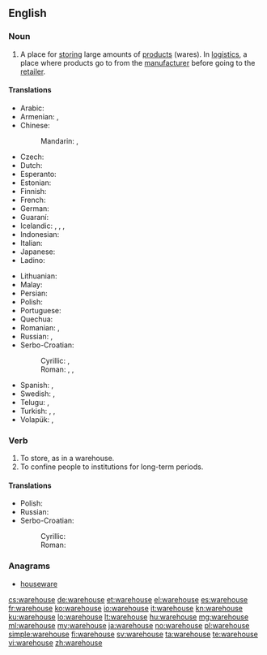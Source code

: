 ==English==
{{wikipedia}}

===Noun===
{{en-noun}}

# A place for [[store|storing]] large amounts of [[product]]s (wares). In [[logistics]], a place where products go to from the [[manufacturer]] before going to the [[retailer]].

====Translations====
{{trans-top|A place for storing large amounts of products}}
* Arabic: {{t-|ar|مخزن|m|tr=máxzan}}
* Armenian: {{t-|hy|պահեստ|tr=pahest}}, {{t-|hy|ապրանքապահեստ|tr=aprank’apahest}}
* Chinese:
*: Mandarin: {{t-|cmn|倉庫|sc=Hani}}, {{t-|cmn|仓库|tr=cāngkù|sc=Hani}}
* Czech: {{t+|cs|sklad|m}}
* Dutch: {{t+|nl|pakhuis|n}}
* Esperanto: {{t-|eo|magazeno}}
* Estonian: {{t-|et|ladu}}
* Finnish: {{t+|fi|varasto}}
* French: {{t+|fr|entrepôt|m}}
* German: {{t+|de|Lager|n}}
* Guaraní: {{t-|gn|almasẽ}}
* Icelandic: {{t-|is|vöruhús|n}}, {{t+|is|lager|m}}, {{t-|is|pakkhús|n}}, {{t-|is|skemma|f}}
* Indonesian: {{t+|id|gudang}}
* Italian: {{t+|it|magazzino|m}}
* Japanese: {{t+|ja|倉庫|tr=sōko}}
* Ladino: {{tø|lad|magazen}}
{{trans-mid}}
* Lithuanian: {{t-|lt|sandėlys}}
* Malay: {{t-|ms|gudang}}
* Persian: {{t+|fa|انبار|tr=anbâr}}
* Polish: {{t+|pl|magazyn|m}}
* Portuguese: {{t+|pt|armazém|m}}
* Quechua: {{t-|qu|qullqa}}
* Romanian: {{t+|ro|magazie|f}}, {{t-|ro|antrepozit}} {{g|ro}}
* Russian: {{t+|ru|склад|m|tr=sklad}}, {{t+|ru|хранилище|n|tr=xranílišče|sc=Cyrl}}
* Serbo-Croatian:
*: Cyrillic: {{t-|sh|складиште|n}}, {{t-|sh|сместиште|n}}
*: Roman: {{t-|sh|skladište|n}}, {{t-|sh|smestište|n}}, {{t-|sh|spremnik|m}}
* Spanish: {{t+|es|almacén|m}}, {{t+|es|depósito|m}}
* Swedish: {{t+|sv|lagerlokal|c}}, {{t+|sv|lagerlokaler|p}}
* Telugu: {{t-|te|గోదాము|tr=gOdaamu}}, {{t+|te|గిడ్డంగి|tr=giddangi}}
* Turkish: {{t+|tr|antrepo}}, {{t+|tr|depo}}, {{t+|tr|ambar}}
* Volapük: {{t+|vo|magad}}, {{t+|vo|canamagad}}
{{trans-bottom}}

===Verb===
{{en-verb|warehous|es}}

# To store, as in a warehouse.
# To confine people to institutions for long-term periods.

====Translations====
{{trans-top|To store, as in a warehouse}}
* Polish: {{t+|pl|magazynować}}
* Russian: {{t+|ru|хранить|tr=xranít'|sc=Cyrl}}
* Serbo-Croatian:
*: Cyrillic: {{t-|sh|складиштити}}
*: Roman: {{t-|sh|skladištiti}}
{{trans-mid}}
{{trans-bottom}}

===Anagrams===
* [[houseware#English|houseware]]

[[cs:warehouse]]
[[de:warehouse]]
[[et:warehouse]]
[[el:warehouse]]
[[es:warehouse]]
[[fr:warehouse]]
[[ko:warehouse]]
[[io:warehouse]]
[[it:warehouse]]
[[kn:warehouse]]
[[ku:warehouse]]
[[lo:warehouse]]
[[lt:warehouse]]
[[hu:warehouse]]
[[mg:warehouse]]
[[ml:warehouse]]
[[my:warehouse]]
[[ja:warehouse]]
[[no:warehouse]]
[[pl:warehouse]]
[[simple:warehouse]]
[[fi:warehouse]]
[[sv:warehouse]]
[[ta:warehouse]]
[[te:warehouse]]
[[vi:warehouse]]
[[zh:warehouse]]